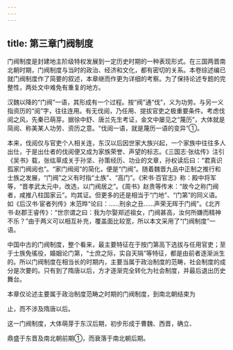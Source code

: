 ```yaml
---
---
---
```

title: 第三章门阀制度
---



门阀制度是封建地主阶级特权发展到一定历史时期的一种表现形式。在三国两晋南北朝时期，门阀制度与当时的政治、经济和文化，都有密切的关系。本卷综述编已就门阀制度作了简要的叙述，本章继而作更为详细的考察。为了保持论述专题的完整性，两处文中难免有重复的地方。

汉魏以降的“门阀”一语，其形成有一个过程。按“阀”通“伐”，义为功劳。与另一义指资历的“阅”字，往往连用。有无伐阅，乃任用、提拔官吏之极重要条件。考虑伐阅之风，先秦已萌芽。据徐中舒、唐兰先生考证，金文中屡见之“蔑历”，大体就是简阅、称美某人功劳、资历之意。“伐阅一语，就是蔑历一语的变异”①。

本来，伐阅仅与官吏个人相关连，东汉以后因世家大族兴起，一个家族中往往多人出仕，于是出仕者的伐阅便又成为家族荣誉、声望的标志。《三国志·张纮传》注引《吴书》载，张纮草成关于孙坚、孙策经历、功业的文章，孙权读后曰：“君真识孤家门阀阅也”。“家门阀阅”的简化，便是“门阀”。随着魏晋九品中正制之推行和士族之发展，“门阀”之义有时指“土族”、“高门”。《宋书·百官志》称：殿中将军等，“晋孝武太元中，改选，以门阀居之”。《周书》赵贵等传末：“故今之称门阀者，咸推八柱国家云”。均其证。但更多的还是相当于“门地”、“门第”的同义语。如《后汉书·宦者列传》末范晔“论曰：……刑余之丑……声荣无晖于门阀”。《北齐书·赵郡王睿传》：“世宗谓之曰：我为尔娶郑述祖女，门阀甚高，汝何所嫌而精神不乐？”由于两义可以相互补充，覆盖面比较宽，所以本文采用了“门阀制度”一语。

中国中古的门阀制度，整个看来，最主要特征在于按门第高下选拔与任用官吏；至于士族免徭役，婚姻论门第，“士庶之际，实自天隔”等特征，都是由前者逐渐派生的。所以门阀制度在相当长的时期内，主要当属于政治制度的范畴，社会制度的成分是次要的。只有到了隋唐以后，方才逐渐完全转化为社会制度，并最后退出历史舞台。

本章仅论述主要属于政治制度范畴之时期的门阀制度，到南北朝结束为

止，而不涉及隋唐以后。

这一门阀制度，大体萌芽于东汉后期，初步形成于曹魏、西晋，确立、

鼎盛于东晋及南北朝前期①，而衰落于南北朝后期。